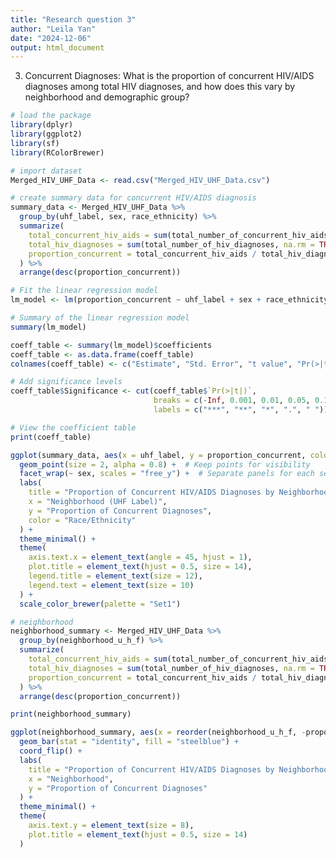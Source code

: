```yaml
---
title: "Research question 3"
author: "Leila Yan"
date: "2024-12-06"
output: html_document
---
```



3. Concurrent Diagnoses:
What is the proportion of concurrent HIV/AIDS diagnoses among total HIV diagnoses, and how does this vary by neighborhood and demographic group?

```r
# load the package
library(dplyr)
library(ggplot2)
library(sf)
library(RColorBrewer)

# import dataset
Merged_HIV_UHF_Data <- read.csv("Merged_HIV_UHF_Data.csv")
```



```r
# create summary data for concurrent HIV/AIDS diagnosis
summary_data <- Merged_HIV_UHF_Data %>%
  group_by(uhf_label, sex, race_ethnicity) %>%
  summarize(
    total_concurrent_hiv_aids = sum(total_number_of_concurrent_hiv_aids_diagnoses, na.rm = TRUE),
    total_hiv_diagnoses = sum(total_number_of_hiv_diagnoses, na.rm = TRUE),
    proportion_concurrent = total_concurrent_hiv_aids / total_hiv_diagnoses
  ) %>%
  arrange(desc(proportion_concurrent))
```

```r
# Fit the linear regression model
lm_model <- lm(proportion_concurrent ~ uhf_label + sex + race_ethnicity, data = summary_data)

# Summary of the linear regression model
summary(lm_model)
```

```r
coeff_table <- summary(lm_model)$coefficients
coeff_table <- as.data.frame(coeff_table)
colnames(coeff_table) <- c("Estimate", "Std. Error", "t value", "Pr(>|t|)")

# Add significance levels
coeff_table$Significance <- cut(coeff_table$`Pr(>|t|)`, 
                                breaks = c(-Inf, 0.001, 0.01, 0.05, 0.1, Inf), 
                                labels = c("***", "**", "*", ".", " "))

# View the coefficient table
print(coeff_table)
```

```r
ggplot(summary_data, aes(x = uhf_label, y = proportion_concurrent, color = race_ethnicity)) +
  geom_point(size = 2, alpha = 0.8) +  # Keep points for visibility
  facet_wrap(~ sex, scales = "free_y") +  # Separate panels for each sex
  labs(
    title = "Proportion of Concurrent HIV/AIDS Diagnoses by Neighborhood and Demographics",
    x = "Neighborhood (UHF Label)",
    y = "Proportion of Concurrent Diagnoses",
    color = "Race/Ethnicity"
  ) +
  theme_minimal() +
  theme(
    axis.text.x = element_text(angle = 45, hjust = 1),
    plot.title = element_text(hjust = 0.5, size = 14),
    legend.title = element_text(size = 12),
    legend.text = element_text(size = 10)
  ) +
  scale_color_brewer(palette = "Set1")
```

```r
# neighborhood
neighborhood_summary <- Merged_HIV_UHF_Data %>%
  group_by(neighborhood_u_h_f) %>%
  summarize(
    total_concurrent_hiv_aids = sum(total_number_of_concurrent_hiv_aids_diagnoses, na.rm = TRUE),
    total_hiv_diagnoses = sum(total_number_of_hiv_diagnoses, na.rm = TRUE),
    proportion_concurrent = total_concurrent_hiv_aids / total_hiv_diagnoses
  ) %>%
  arrange(desc(proportion_concurrent))

print(neighborhood_summary)
```

```r
ggplot(neighborhood_summary, aes(x = reorder(neighborhood_u_h_f, -proportion_concurrent), y = proportion_concurrent)) +
  geom_bar(stat = "identity", fill = "steelblue") +
  coord_flip() +  
  labs(
    title = "Proportion of Concurrent HIV/AIDS Diagnoses by Neighborhood",
    x = "Neighborhood",
    y = "Proportion of Concurrent Diagnoses"
  ) +
  theme_minimal() +
  theme(
    axis.text.y = element_text(size = 8),
    plot.title = element_text(hjust = 0.5, size = 14)
  )
```